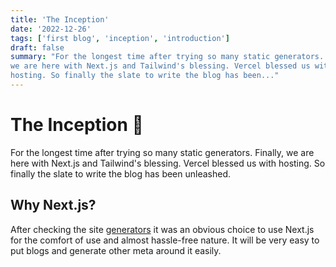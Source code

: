 ```yaml
---
title: 'The Inception'
date: '2022-12-26'
tags: ['first blog', 'inception', 'introduction']
draft: false
summary: "For the longest time after trying so many static generators. Finally,
we are here with Next.js and Tailwind's blessing. Vercel blessed us with
hosting. So finally the slate to write the blog has been..."
---
```


# The Inception 🎉

For the longest time after trying so many static generators. Finally,
we are here with Next.js and Tailwind's blessing. Vercel blessed us with
hosting. So finally the slate to write the blog has been unleashed.

## Why Next.js?

After checking the site [generators](https://jamstack.org/generators/) it was an
obvious choice to use Next.js for the comfort of use and almost hassle-free nature.
It will be very easy to put blogs and generate other meta around it easily.
